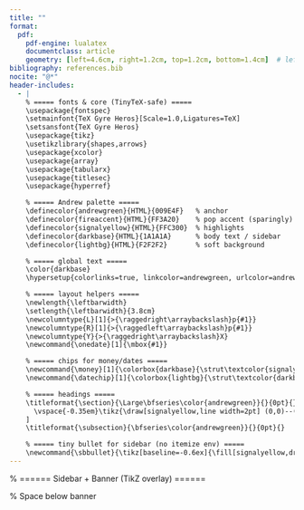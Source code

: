 ```yaml
---
title: ""
format:
  pdf:
    pdf-engine: lualatex
    documentclass: article
    geometry: [left=4.6cm, right=1.2cm, top=1.2cm, bottom=1.4cm]  # left reserved for sidebar
bibliography: references.bib
nocite: "@*"
header-includes:
  - |
    % ===== fonts & core (TinyTeX-safe) =====
    \usepackage{fontspec}
    \setmainfont{TeX Gyre Heros}[Scale=1.0,Ligatures=TeX]
    \setsansfont{TeX Gyre Heros}
    \usepackage{tikz}
    \usetikzlibrary{shapes,arrows}
    \usepackage{xcolor}
    \usepackage{array}
    \usepackage{tabularx}
    \usepackage{titlesec}
    \usepackage{hyperref}

    % ===== Andrew palette =====
    \definecolor{andrewgreen}{HTML}{009E4F}   % anchor
    \definecolor{fireaccent}{HTML}{FF3A20}    % pop accent (sparingly)
    \definecolor{signalyellow}{HTML}{FFC300}  % highlights
    \definecolor{darkbase}{HTML}{1A1A1A}      % body text / sidebar
    \definecolor{lightbg}{HTML}{F2F2F2}       % soft background

    % ===== global text =====
    \color{darkbase}
    \hypersetup{colorlinks=true, linkcolor=andrewgreen, urlcolor=andrewgreen, citecolor=andrewgreen}

    % ===== layout helpers =====
    \newlength{\leftbarwidth}
    \setlength{\leftbarwidth}{3.8cm}
    \newcolumntype{L}[1]{>{\raggedright\arraybackslash}p{#1}}
    \newcolumntype{R}[1]{>{\raggedleft\arraybackslash}p{#1}}
    \newcolumntype{Y}{>{\raggedright\arraybackslash}X}
    \newcommand{\onedate}[1]{\mbox{#1}}

    % ===== chips for money/dates =====
    \newcommand{\money}[1]{\colorbox{darkbase}{\strut\textcolor{signalyellow}{\footnotesize\textsf{\hspace{0.45em}#1\hspace{0.45em}}}}}
    \newcommand{\datechip}[1]{\colorbox{lightbg}{\strut\textcolor{darkbase}{\footnotesize\textsf{\hspace{0.45em}#1\hspace{0.45em}}}}}

    % ===== headings =====
    \titleformat{\section}{\Large\bfseries\color{andrewgreen}}{}{0pt}{}[
      \vspace{-0.35em}\tikz{\draw[signalyellow,line width=2pt] (0,0)--(7,0);} \vspace{0.25em}
    ]
    \titleformat{\subsection}{\bfseries\color{andrewgreen}}{}{0pt}{}

    % ===== tiny bullet for sidebar (no itemize env) =====
    \newcommand{\sbbullet}{\tikz[baseline=-0.6ex]{\fill[signalyellow,draw=darkbase,line width=0.3pt] (0,0) circle (2pt);}}
---
```


% ====== Sidebar + Banner (TikZ overlay) ======
\begin{tikzpicture}[remember picture,overlay]
  % Dark sidebar band
  \fill[darkbase] (current page.north west) rectangle ([xshift=\leftbarwidth]current page.south west);
  % Light background buffer next to sidebar
  \fill[lightbg] ([xshift=\leftbarwidth]current page.north west) rectangle ([xshift=\leftbarwidth+0.8cm]current page.south west);
  % Andrew-green top banner
  \node[anchor=north west, fill=andrewgreen, text=white, inner sep=12pt,
        minimum width=\paperwidth, minimum height=2.8cm] at (current page.north west)
        {\parbox{\paperwidth}{\centering
           \Huge Andrew Kingston {\Large\itshape BSc(Hons) MSc PhD CStat SFHEA}\\[0.45em]
           \large \textsf{SENIOR LECTURER \, · \, CHARTERED STATISTICIAN \, · \, EPIDEMIOLOGIST}}};
  % Sidebar content block (NO itemize; plain lines with custom bullets)
  \node[anchor=north west, text width=\leftbarwidth-0.8cm, align=left,
        text=white, inner sep=0pt] at ([xshift=0.4cm,yshift=-3.2cm]current page.north west) {%
        {\large\bfseries Profile}\par
        \vspace{0.5em}
        \normalsize
        Data-driven epidemiology, ageing, multimorbidity, simulation.\par
        \vspace{1.0em}
        {\large\bfseries Contact}\par
        \vspace{0.5em}
        \footnotesize
        \href{mailto:andrew.kingston@newcastle.ac.uk}{andrew.kingston@newcastle.ac.uk}\par
        Newcastle University, UK\par
        \vspace{1.0em}
        {\large\bfseries Focus}\par
        \vspace{0.3em}
        \footnotesize
        {\sbbullet}\ \, Bayesian longitudinal models\par
        {\sbbullet}\ \, Multimorbidity metrics\par
        {\sbbullet}\ \, Population microsimulation (PACSim)\par
        {\sbbullet}\ \, Health inequalities\par
  };
\end{tikzpicture}

% Space below banner
\vspace*{1.2cm}

\section{Career Appointments}

\setlength{\tabcolsep}{0pt}
\begin{tabular}{@{}L{.33\textwidth} L{.49\textwidth} R{.18\textwidth}@{}}
\textbf{Newcastle University} & Senior Lecturer in the Epidemiology of Ageing & \onedate{Jan 2019--Present} \\
\textbf{Newcastle University} & Newcastle University Research Fellow          & \onedate{Feb 2018--Dec 2019} \\
\textbf{NIHR SPCR}            & Research Fellow                              & \onedate{Feb 2017--Jan 2018} \\
\textbf{Newcastle University} & Research Associate in Medical Statistics      & \onedate{Sept 2008--Jan 2017} \\
\end{tabular}

\vspace{0.8em}

\section{Education}

\setlength{\tabcolsep}{0pt}
\begin{tabular}{@{}L{.33\textwidth} L{.49\textwidth} R{.18\textwidth}@{}}
\textbf{Newcastle University}   & PhD Epidemiology/Statistics  & \onedate{July 2016 (part-time)} \\
\textbf{University of Leicester}& MSc in Medical Statistics    & \onedate{Sept 2008} \\
\textbf{Northumbria University} & BSc Honours in Mathematics   & \onedate{June 2005} \\
\end{tabular}

\vspace{0.8em}

\section{Grants \& Funding}

\renewcommand{\arraystretch}{1.2}
\noindent\begin{tabularx}{\textwidth}{@{}L{.18\textwidth} Y L{.16\textwidth} R{.14\textwidth} R{.12\textwidth}@{}}
\textbf{Funder} & \textbf{Project} & \textbf{Role} & \textbf{Amount} & \textbf{Dates} \\
\hline
NIHR & Healthy Ageing Policy Research Unit & Co-applicant & \money{£5.5M} & \datechip{2024--2029} \\
NIHR & Extending Working Lives for People with Musculoskeletal Conditions & Co-applicant & \money{£749,437} & \datechip{2023--2026} \\
Wellcome Trust & North and South: Regional Health Inequalities in England & Co-applicant & \money{£913,683} & \datechip{2021--2026} \\
Legal \& General & Advanced Care Research Centre (The Person in Context) & Co-applicant & \money{£1.3M} & \datechip{2020--2025} \\
\end{tabularx}
\renewcommand{\arraystretch}{1.0}

\vspace{0.8em}

\section{References}

::: {#refs}
:::
